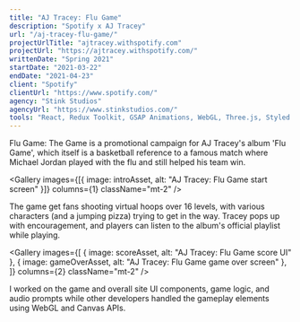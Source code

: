 ```yaml
---
title: "AJ Tracey: Flu Game"
description: "Spotify x AJ Tracey"
url: "/aj-tracey-flu-game/"
projectUrlTitle: "ajtracey.withspotify.com"
projectUrl: "https://ajtracey.withspotify.com/"
writtenDate: "Spring 2021"
startDate: "2021-03-22"
endDate: "2021-04-23"
client: "Spotify"
clientUrl: "https://www.spotify.com/"
agency: "Stink Studios"
agencyUrl: "https://www.stinkstudios.com/"
tools: "React, Redux Toolkit, GSAP Animations, WebGL, Three.js, Styled Components"
---
```




Flu Game: The Game is a promotional campaign for AJ Tracey's album 'Flu Game', which itself is a basketball reference to a famous match where Michael Jordan played with the flu and still helped his team win.

<Gallery
  images={[{ image: introAsset, alt: "AJ Tracey: Flu Game start screen" }]}
  columns={1}
  className="mt-2"
/>

The game get fans shooting virtual hoops over 16 levels, with various characters (and a jumping pizza) trying to get in the way. Tracey pops up with encouragement, and players can listen to the album's official playlist while playing.

<Gallery
  images={[
    { image: scoreAsset, alt: "AJ Tracey: Flu Game score UI" },
    { image: gameOverAsset, alt: "AJ Tracey: Flu Game game over screen" },
  ]}
  columns={2}
  className="mt-2"
/>

I worked on the game and overall site UI components, game logic, and audio prompts while other developers handled the gameplay elements using WebGL and Canvas APIs.
